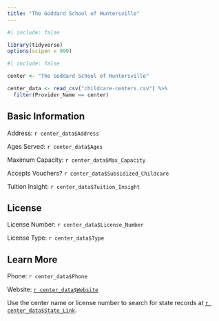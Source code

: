 ```yaml
---
title: "The Goddard School of Huntersville"
---
```


```r
#| include: false

library(tidyverse)
options(scipen = 999)
```

```r
#| include: false

center <- "The Goddard School of Huntersville"

center_data <- read_csv("childcare-centers.csv") %>%
  filter(Provider_Name == center) 
```

## Basic Information

Address: `r center_data$Address`

Ages Served: `r center_data$Ages`

Maximum Capacity: `r center_data$Max_Capacity`

Accepts Vouchers? `r center_data$Subsidized_Childcare`

Tuition Insight: `r center_data$Tuition_Insight`

## License

License Number: `r center_data$License_Number`

License Type: `r center_data$Type`

## Learn More

Phone: `r center_data$Phone`

Website: [`r center_data$Website`](%60r%20center_data$Website%60){target="“_blank”"}

Use the center name or license number to search for state records at [`r center_data$State_Link`](%60r%20center_data$State_Link%60){target="“_blank”"}.
